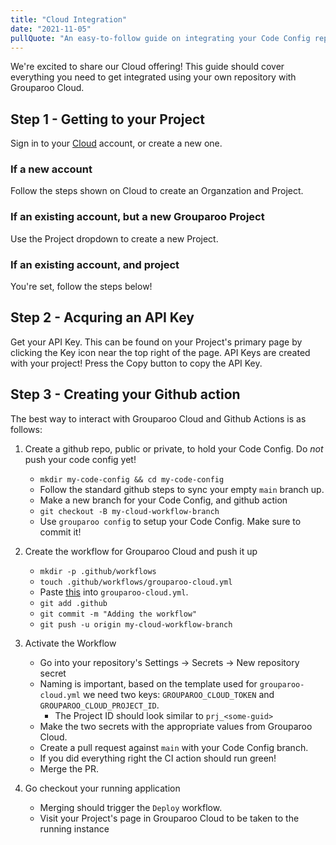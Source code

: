```yaml
---
title: "Cloud Integration"
date: "2021-11-05"
pullQuote: "An easy-to-follow guide on integrating your Code Config repository with Grouparoo Cloud"
---
```


We're excited to share our Cloud offering! This guide should cover everything you need to get integrated
using your own repository with Grouparoo Cloud.

## Step 1 - Getting to your Project

Sign in to your [Cloud](http://cloud.grouparoo.com/) account, or create a new one.

### If a new account
Follow the steps shown on Cloud to create an Organzation and Project.

### If an existing account, but a new Grouparoo Project
Use the Project dropdown to create a new Project.
<screenshot here>

### If an existing account, and project
You're set, follow the steps below!


## Step 2 - Acquring an API Key

Get your API Key. This can be found on your Project's primary page by clicking the Key icon near
the top right of the page.
API Keys are created with your project! Press the Copy button to copy the API Key.

## Step 3 - Creating your Github action

The best way to interact with Grouparoo Cloud and Github Actions is as follows:

1. Create a github repo, public or private, to hold your Code Config. Do _not_ push your code config yet!
    * `mkdir my-code-config && cd my-code-config`
    * Follow the standard github steps to sync your empty `main` branch up.
    * Make a new branch for your Code Config, and github action
    * `git checkout -B my-cloud-workflow-branch`
    * Use `grouparoo config` to setup your Code Config. Make sure to commit it!

2. Create the workflow for Grouparoo Cloud and push it up
    * `mkdir -p .github/workflows`
    * `touch .github/workflows/grouparoo-cloud.yml`
    * Paste [this](https://raw.githubusercontent.com/grouparoo/app-example-cloud/main/.github/workflows/grouparoo-cloud.yml?token=ABF42DR7YI226UKGVOEFI43BRZ346) into `grouparoo-cloud.yml`.
    * `git add .github`
    * `git commit -m "Adding the workflow"`
    * `git push -u origin my-cloud-workflow-branch`

3. Activate the Workflow
    * Go into your repository's Settings -> Secrets -> New repository secret
    * Naming is important, based on the template used for `grouparoo-cloud.yml` we need two keys: `GROUPAROO_CLOUD_TOKEN` and `GROUPAROO_CLOUD_PROJECT_ID`.
        * The Project ID should look similar to `prj_<some-guid>`
    * Make the two secrets with the appropriate values from Grouparoo Cloud.
    * Create a pull request against `main` with your Code Config branch.
    * If you did everything right the CI action should run green!
    * Merge the PR.

4. Go checkout your running application
    * Merging should trigger the `Deploy` workflow.
    * Visit your Project's page in Grouparoo Cloud to be taken to the running instance
